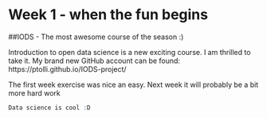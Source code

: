 
# Week 1 - when the fun begins 
##IODS - The most awesome course of the season :)

Introduction to open data science is a new exciting course. I am thrilled to take it. 
My brand new GitHub account can be found: https://ptolli.github.io/IODS-project/

The first week exercise was nice an easy. Next week it will probably be a bit more hard work 

```r
Data science is cool :D
```